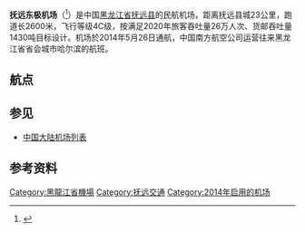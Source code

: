 {{Infobox airport
| box-width     = 25%
| name          = 抚远东极机场
| nativename    = 
| image         = 
| image-width   = 250px
| caption       = 
| type          = 民用
| owner         = 黑龙江省机场管理集团有限公司
| operator      = [[首都机场集团|首都机场集团公司]]
| opened        = 2014年5月26日
| closed        = 
| city-served   = [[黑龙江省|黑龙江省]][[抚远县|抚远县]]
| location      = [[中國|中國]][[黑龙江省|黑龙江省]][[抚远县|抚远县]]
| distance_to_city = 23公里<ref>{{cite web  | publisher =民航资源网  | title =黑龙江省内第10个支线机场5月26日正式通航  | url =http://news.carnoc.com/list/282/282796.html  | author =仇建 胡钧 李冰川  | date =2014-05-26  | accessdate =2014-05-26  | archive-date =2020-09-27  | archive-url =https://web.archive.org/web/20200927013948/http://news.carnoc.com/list/282/282796.html  | dead-url =no  }}</ref>
| elevation-m   = 
| website       = 
| IATA          = FYJ
| ICAO          = ZYFY
| FAA           = 
| LID           = 
| coordinates   = {{coord|48|11|58.18|N|134|21|59.21|E|display=inline,title}}
| pushpin_map   = China Heilongjiang#China
| pushpin_label = FYJ
| r1-number     = 06/24
| r1-length-f   = 8,202
| r1-length-m   = 2,600
| r1-surface    = 
| stat-year     = 
| stat_passenger = 
| stat_cargo    = 
| stat_flight   = 
| stat1-header  = 
| stat1-data    = 
| footnotes     = 
}}
'''抚远东极机场'''（{{airport codes|FYJ|ZYFY}}<ref>{{Cite web |url=http://airfieldcharts.com/chinaairports.htm |title=China Airports |access-date=2014-08-31 |archive-date=2020-02-23 |archive-url=https://web.archive.org/web/20200223164851/http://www.airfieldcharts.com/chinaairports.htm |dead-url=no }}</ref>）是中国[[黑龙江省|黑龙江省]][[抚远县|抚远县]]的民航机场，距离抚远县城23公里，跑道长2600米，飞行等级4C级，按满足2020年旅客吞吐量26万人次、货邮吞吐量1430吨目标设计。机场於2014年5月26日通航，中国南方航空公司运营往来黑龙江省省会城市哈尔滨的航班。

==航点==
{{Airport-dest-list
|[[成都航空|成都航空]]| [[哈尔滨太平国际机场|哈尔滨]]、[[佳木斯東郊機場|佳木斯]]
}}

==参见==
*[[中国大陆机场列表|中国大陆机场列表]]

==参考资料==
<references/>

{{中华人民共和国机场}}

[[Category:黑龍江省機場|Category:黑龍江省機場]]
[[Category:抚远交通|Category:抚远交通]]
[[Category:2014年启用的机场|Category:2014年启用的机场]]